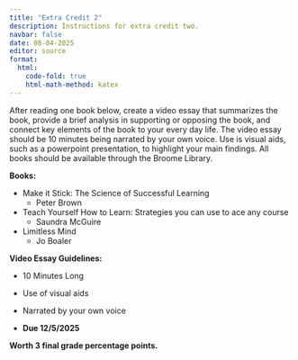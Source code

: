 ```yaml
---
title: "Extra Credit 2"
description: Instructions for extra credit two.
navbar: false
date: 08-04-2025
editor: source
format:
  html: 
    code-fold: true
    html-math-method: katex
---
```


After reading one book below, create a video essay that summarizes the book, provide a brief analysis in supporting or opposing the book, and connect key elements of the book to your every day life. The video essay should be 10 minutes being narrated by your own voice. Use is visual aids, such as a powerpoint presentation, to highlight your main findings. All books should be available through the Broome Library.

**Books:**

-   Make it Stick: The Science of Successful Learning
    -   Peter Brown

-   Teach Yourself How to Learn: Strategies you can use to ace any course
    -   Saundra McGuire

-  Limitless Mind
    -  Jo Boaler

**Video Essay Guidelines:**

-   10 Minutes Long

-   Use of visual aids

-   Narrated by your own voice

-   **Due 12/5/2025**

**Worth 3 final grade percentage points.**
